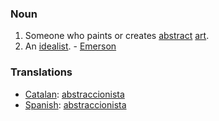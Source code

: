 ===Noun===
#Someone who paints or creates [[abstract]] [[art]].
#An [[idealist]]. - [[Emerson]]

===Translations===
*[[Catalan]]: [[abstraccionista]]
*[[Spanish]]: [[abstraccionista]]